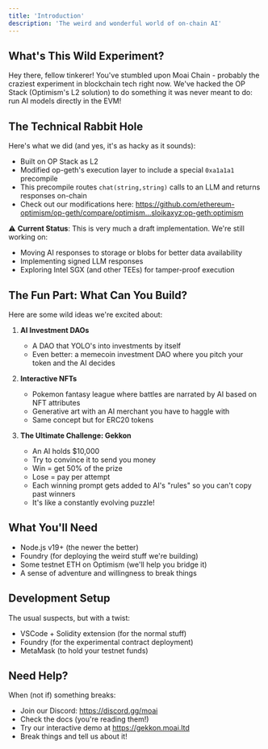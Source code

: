 ```yaml
---
title: 'Introduction'
description: 'The weird and wonderful world of on-chain AI'
---
```


## What's This Wild Experiment?

Hey there, fellow tinkerer! You've stumbled upon Moai Chain - probably the craziest experiment in blockchain tech right now. We've hacked the OP Stack (Optimism's L2 solution) to do something it was never meant to do: run AI models directly in the EVM! 

## The Technical Rabbit Hole

Here's what we did (and yes, it's as hacky as it sounds):
- Built on OP Stack as L2
- Modified op-geth's execution layer to include a special `0xa1a1a1` precompile
- This precompile routes `chat(string,string)` calls to an LLM and returns responses on-chain
- Check out our modifications here: https://github.com/ethereum-optimism/op-geth/compare/optimism...sloikaxyz:op-geth:optimism

⚠️ **Current Status**: This is very much a draft implementation. We're still working on:
- Moving AI responses to storage or blobs for better data availability
- Implementing signed LLM responses
- Exploring Intel SGX (and other TEEs) for tamper-proof execution

## The Fun Part: What Can You Build?

Here are some wild ideas we're excited about:

1. **AI Investment DAOs**
   - A DAO that YOLO's into investments by itself
   - Even better: a memecoin investment DAO where you pitch your token and the AI decides

2. **Interactive NFTs**
   - Pokemon fantasy league where battles are narrated by AI based on NFT attributes
   - Generative art with an AI merchant you have to haggle with
   - Same concept but for ERC20 tokens

3. **The Ultimate Challenge: Gekkon**
   - An AI holds $10,000
   - Try to convince it to send you money
   - Win = get 50% of the prize
   - Lose = pay per attempt
   - Each winning prompt gets added to AI's "rules" so you can't copy past winners
   - It's like a constantly evolving puzzle!

## What You'll Need

- Node.js v19+ (the newer the better)
- Foundry (for deploying the weird stuff we're building)
- Some testnet ETH on Optimism (we'll help you bridge it)
- A sense of adventure and willingness to break things

## Development Setup

The usual suspects, but with a twist:
- VSCode + Solidity extension (for the normal stuff)
- Foundry (for the experimental contract deployment)
- MetaMask (to hold your testnet funds)

## Need Help?

When (not if) something breaks:
- Join our Discord: https://discord.gg/moai
- Check the docs (you're reading them!)
- Try our interactive demo at https://gekkon.moai.ltd
- Break things and tell us about it! 